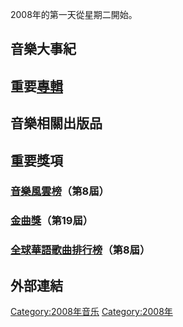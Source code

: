 {{Unreferenced|time=2019-01-14T14:01:52+00:00}}
{{YearTopicTOC|2008|音乐}}
2008年的第一天從星期二開始。

== 音樂大事紀 ==

== 重要[[專輯|專輯]] ==
{{main|2008年發行音樂專輯列表}}

== 音樂相關出版品 ==

== 重要獎項 ==
=== [[音樂風雲榜|音樂風雲榜]]（第8屆） ===

=== [[金曲獎|金曲獎]]（第19屆） ===

=== [[全球華語歌曲排行榜|全球華語歌曲排行榜]]（第8屆） ===

== 外部連結 ==

[[Category:2008年音乐|Category:2008年音乐]]
[[Category:2008年|Category:2008年]]